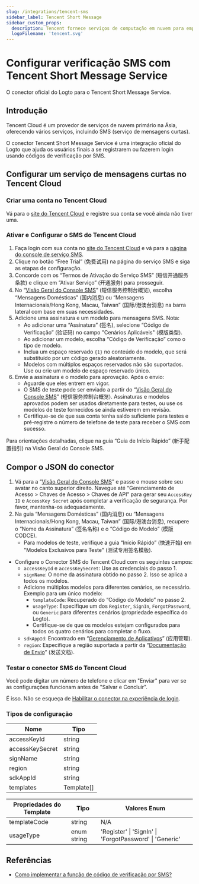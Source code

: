 ```yaml
---
slug: /integrations/tencent-sms
sidebar_label: Tencent Short Message
sidebar_custom_props:
  description: Tencent fornece serviços de computação em nuvem para empresas online.
  logoFilename: 'tencent.svg'
---
```



# Configurar verificação SMS com Tencent Short Message Service

O conector oficial do Logto para o Tencent Short Message Service.

<GuideTip />

## Introdução

Tencent Cloud é um provedor de serviços de nuvem primário na Ásia, oferecendo vários serviços, incluindo SMS (serviço de mensagens curtas).

O conector Tencent Short Message Service é uma integração oficial do Logto que ajuda os usuários finais a se registrarem ou fazerem login usando códigos de verificação por SMS.

## Configurar um serviço de mensagens curtas no Tencent Cloud

### Criar uma conta no Tencent Cloud

Vá para o [site do Tencent Cloud](https://cloud.tencent.com/) e registre sua conta se você ainda não tiver uma.

### Ativar e Configurar o SMS do Tencent Cloud

1. Faça login com sua conta no [site do Tencent Cloud](https://cloud.tencent.com/) e vá para a [página do console de serviço SMS](https://cloud.tencent.com/product/sms).
2. Clique no botão “Free Trial” (免费试用) na página do serviço SMS e siga as etapas de configuração.
3. Concorde com os “Termos de Ativação do Serviço SMS” (短信开通服务条款) e clique em “Ativar Serviço” (开通服务) para prosseguir.
4. No “[Visão Geral do Console SMS](https://console.cloud.tencent.com/smsv2)” (短信服务控制台概览), escolha “Mensagens Domésticas” (国内消息) ou “Mensagens Internacionais/Hong Kong, Macau, Taiwan” (国际/港澳台消息) na barra lateral com base em suas necessidades.
5. Adicione uma assinatura e um modelo para mensagens SMS. Nota:
   - Ao adicionar uma “Assinatura” (签名), selecione “Código de Verificação” (验证码) no campo "Cenários Aplicáveis" (模版类型).
   - Ao adicionar um modelo, escolha “Código de Verificação” como o tipo de modelo.
   - Inclua um espaço reservado `{1}` no conteúdo do modelo, que será substituído por um código gerado aleatoriamente.
   - Modelos com múltiplos espaços reservados não são suportados. Use ou crie um modelo de espaço reservado único.
6. Envie a assinatura e o modelo para aprovação. Após o envio:
   - Aguarde que eles entrem em vigor.
   - O SMS de teste pode ser enviado a partir do “[Visão Geral do Console SMS](https://console.cloud.tencent.com/smsv2)” (短信服务控制台概览). Assinaturas e modelos aprovados podem ser usados diretamente para testes, ou use os modelos de teste fornecidos se ainda estiverem em revisão.
   - Certifique-se de que sua conta tenha saldo suficiente para testes e pré-registre o número de telefone de teste para receber o SMS com sucesso.

Para orientações detalhadas, clique na guia “Guia de Início Rápido” (新手配置指引) na Visão Geral do Console SMS.

## Compor o JSON do conector

1. Vá para a “[Visão Geral do Console SMS](https://console.cloud.tencent.com/smsv2)” e passe o mouse sobre seu avatar no canto superior direito. Navegue até “Gerenciamento de Acesso > Chaves de Acesso > Chaves de API” para gerar seu `AccessKey ID` e `AccessKey Secret` após completar a verificação de segurança. Por favor, mantenha-os adequadamente.
2. Na guia “Mensagens Domésticas” (国内消息) ou “Mensagens Internacionais/Hong Kong, Macau, Taiwan” (国际/港澳台消息), recupere o “Nome da Assinatura” (签名名称) e o “Código do Modelo” (模版 CODCE).
   - Para modelos de teste, verifique a guia “Início Rápido” (快速开始) em "Modelos Exclusivos para Teste" (测试专用签名模版).

- Configure o Conector SMS do Tencent Cloud com os seguintes campos:
  - `accessKeyId` e `accessKeySecret`: Use as credenciais do passo 1.
  - `signName`: O nome da assinatura obtido no passo 2. Isso se aplica a todos os modelos.
  - Adicione múltiplos modelos para diferentes cenários, se necessário. Exemplo para um único modelo:
    - `templateCode`: Recuperado do “Código do Modelo” no passo 2.
    - `usageType`: Especifique um dos `Register`, `SignIn`, `ForgotPassword`, ou `Generic` para diferentes cenários (propriedade específica do Logto).
    - Certifique-se de que os modelos estejam configurados para todos os quatro cenários para completar o fluxo.
  - `sdkAppId`: Encontrado em “[Gerenciamento de Aplicativos](https://console.cloud.tencent.com/smsv2/app-manage)” (应用管理).
  - `region`: Especifique a região suportada a partir da “[Documentação de Envio](https://cloud.tencent.com/document/api/382/52071#.E5.9C.B0.E5.9F.9F.E5.88.97.E8.A1.A8)” (发送文档).

### Testar o conector SMS do Tencent Cloud

Você pode digitar um número de telefone e clicar em "Enviar" para ver se as configurações funcionam antes de "Salvar e Concluir".

É isso. Não se esqueça de [Habilitar o conector na experiência de login](/connectors/sms-connectors#enable-phone-number-sign-up-or-sign-in).

### Tipos de configuração

| Nome            | Tipo       |
| --------------- | ---------- |
| accessKeyId     | string     |
| accessKeySecret | string     |
| signName        | string     |
| region          | string     |
| sdkAppId        | string     |
| templates       | Template[] |

| Propriedades do Template | Tipo        | Valores Enum                                            |
| ------------------------ | ----------- | ------------------------------------------------------- |
| templateCode             | string      | N/A                                                     |
| usageType                | enum string | 'Register' \| 'SignIn' \| 'ForgotPassword' \| 'Generic' |

## Referências

- [Como implementar a função de código de verificação por SMS?](https://cloud.tencent.com/document/product/382/43070)
